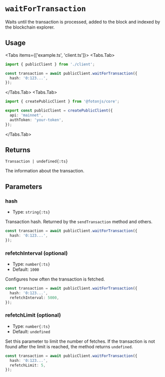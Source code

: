 
# `waitForTransaction`

Waits until the transaction is processed, added to the block and indexed by the blockchain explorer.

## Usage

<Tabs items={['example.ts', 'client.ts']}>
<Tabs.Tab>
```ts
import { publicClient } from './client';

const transaction = await publicClient.waitForTransaction({
  hash: '0:123...',
});
```
</Tabs.Tab>
<Tabs.Tab>
```ts
import { createPublicClient } from '@fotonjs/core';

export const publicClient = createPublicClient({
  api: 'mainnet',
  authToken: 'your-token',
});
```
</Tabs.Tab>
</Tabs>

## Returns

`Transaction | undefined{:ts}`

The information about the transaction.

## Parameters

### hash
- Type: `string{:ts}`

Transaction hash. Returned by the `sendTransaction` method and others.

```ts {2}
const transaction = await publicClient.waitForTransaction({
  hash: '0:123...',
});
```

### refetchInterval (optional)
- Type: `number{:ts}`
- Default: `1000`

Configures how often the transaction is fetched.

```ts {3}
const transaction = await publicClient.waitForTransaction({
  hash: '0:123...',
  refetchInterval: 5000,
});
```

### refetchLimit (optional)
- Type: `number{:ts}`
- Default: `undefined`

Set this parameter to limit the number of fetches. If the transaction is not found after the limit is reached, the method returns `undefined`.

```ts {3}
const transaction = await publicClient.waitForTransaction({
  hash: '0:123...',
  refetchLimit: 5,
});
```

